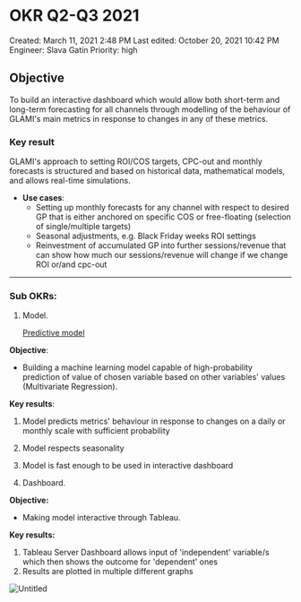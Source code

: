 # OKR Q2-Q3 2021

Created: March 11, 2021 2:48 PM
Last edited: October 20, 2021 10:42 PM
Engineer: Slava Gatin
Priority: high

## Objective

To build an interactive dashboard which would allow both short-term and long-term forecasting for all channels through modelling of the behaviour of GLAMI's main metrics in response to changes in any of these metrics.

### Key result

GLAMI's approach to setting ROI/COS targets, CPC-out and monthly forecasts is structured and based on historical data, mathematical models, and allows real-time simulations.

- **Use cases**:
    - Setting up monthly forecasts for any channel with respect to desired GP that is either anchored on specific COS or free-floating (selection of single/multiple targets)
    - Seasonal adjustments, e.g. Black Friday weeks ROI settings
    - Reinvestment of accumulated GP into further sessions/revenue that can show how much our sessions/revenue will change if we change ROI or/and cpc-out

---

### Sub OKRs:

1. Model.
    
    [Predictive model](https://www.notion.so/Predictive-model-9f20298fd842452893efbff887e741a4?pvs=21)
    

**Objective**: 

- Building a machine learning model capable of high-probability prediction of value of chosen variable based on other variables' values (Multivariate Regression).

**Key results**: 

1. Model predicts metrics' behaviour in response to changes on a daily or monthly scale with sufficient probability
2. Model respects seasonality 
3. Model is fast enough to be used in interactive dashboard

2.   Dashboard.

**Objective:**

- Making model interactive through Tableau.

**Key results:**

1. Tableau Server Dashboard allows input of 'independent' variable/s which then shows the outcome for 'dependent' ones
2. Results are plotted in multiple different graphs

![Untitled](OKR%20Q2-Q3%202021%209f8c2e2d0d654550a575eb5986d227a5/Untitled.png)
